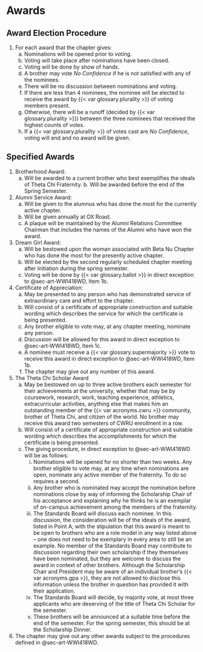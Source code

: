 # Awards {#sec-art-KAF5NVBG}

## Award Election Procedure {#sec-art-WWI418WD}

1. For each award that the chapter gives:
   a. Nominations will be opened prior to voting.
   a. Voting will take place after nominations have been closed.
   a. Voting will be done by show of hands.
   a. A brother may vote *No Confidence* if he is not satisfied with any of the nominees.
   a. There will be no discussion between nominations and voting.
   a. If there are less than 4 nominees, the nominee will be elected to receive the award by {{< var glossary.plurality >}} of voting members present.
   a. Otherwise, there will be a runoff (decided by {{< var glossary.plurality >}}) between the three nominees that received the highest counts of votes.
   a. If a {{< var glossary.plurality >}} of votes cast are *No Confidence*, voting will end and no award will be given.

## Specified Awards {#sec-art-GZYYZN72}

1. Brotherhood Award:
   a. Will be awarded to a current brother who best exemplifies the ideals of Theta Chi Fraternity. b. Will be awarded before the end of the Spring Semester.

1. Alumni Service Award:
   a. Will be given to the alumnus who has done the most for the currently active chapter.
   a. Will be given annually at OX Roast.
   a. A plaque will be maintained by the Alumni Relations Committee Chairman that includes the names of the Alumni who have won the award.

1. Dream Girl Award:
   a. Will be bestowed upon the woman associated with Beta Nu Chapter who has done the most for the presently active chapter.
   a. Will be elected by the second regularly scheduled chapter meeting after initiation during the spring semester.
   a. Voting will be done by {{< var glossary.ballot >}} in direct exception to @sec-art-WWI418WD, Item 1b.

1. Certificate of Appreciation:
   a. May be presented to any person who has demonstrated service of extraordinary care and effort to the chapter.
   a. Will consist of a certificate of appropriate construction and suitable wording which describes the service for which the certificate is being presented.
   a. Any brother eligible to vote may, at any chapter meeting, nominate any person.
   a. Discussion will be allowed for this award in direct exception to @sec-art-WWI418WD, Item 1c.
   a. A nominee must receive a {{< var glossary.supermajority >}} vote to receive this award in direct exception to @sec-art-WWI418WD, Item 1b.
   a. The chapter may give out any number of this award.

1. The Theta Chi Scholar Award
   a. May be bestowed on up to three active brothers each semester for their achievements at the university, whether that may be by coursework, research, work, teaching experience, athletics, extracurricular activities, anything else that makes him an outstanding member of the {{< var acronyms.cwru >}} community, brother of Theta Chi, and citizen of the world. No brother may receive this award two semesters of CWRU enrollment in a row.
   a. Will consist of a certificate of appropriate construction and suitable wording which describes the accomplishments for which the certificate is being presented.
   a. The giving procedure, in direct exception to @sec-art-WWI418WD will be as follows:
      i. Nominations will be opened for no shorter than two weeks. Any brother eligible to vote may, at any time when nominations are open, nominate any active member of the fraternity. To do so requires a second.
      i. Any brother who is nominated may accept the nomination before nominations close by way of informing the Scholarship Chair of his acceptance and explaining why he thinks he is an exemplar of on-campus achievement among the members of the fraternity.
      i. The Standards Board will discuss each nominee. In this discussion, the consideration will be of the ideals of the award, listed in Point A, with the stipulation that this award is meant to be open to brothers who are a role model in any way listed above – one does not need to be exemplary in every area to still be an example. No member of the Standards Board may contribute to discussion regarding their own scholarship if they themselves have been nominated, but they are welcome to discuss the award in context of other brothers. Although the Scholarship Chair and President may be aware of an individual brother’s {{< var acronyms.gpa >}}, they are not allowed to disclose this information unless the brother in question has provided it with their application.
      i. The Standards Board will decide, by majority vote, at most three applicants who are deserving of the title of Theta Chi Scholar for the semester. 
      i. These brothers will be announced at a suitable time before the end of the semester. For the spring semester, this should be at the Scholarship Dinner.


1. The chapter may give out any other awards subject to the procedures defined in @sec-art-WWI418WD.
